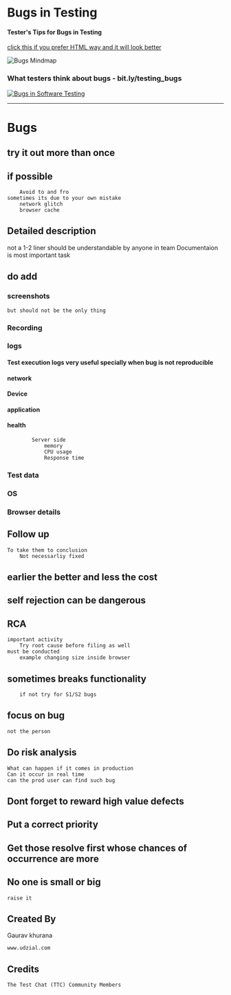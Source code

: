 # Bugs in Testing

#### Tester's Tips for Bugs in Testing

[click this if you prefer HTML way and it will look better](https://htmlpreview.github.io/?https://raw.githubusercontent.com/gauravkhuraana/Testing/main/Bugs/Bugs.html)

![Bugs Mindmap](./Bugs.png "Bugs Mindmap ")

### What testers think about bugs - bit.ly/testing_bugs
[![Bugs in Software Testing](https://i.ytimg.com/vi/AOlL6hCE2ds/0.jpg)](https://www.youtube.com/watch?v=AOlL6hCE2ds)

---

# Bugs
	
## try it out more than once
	
## if possible

		Avoid to and fro
	sometimes its due to your own mistake
		network glitch
		browser cache

## Detailed description

not a 1-2 liner
	should be understandable by anyone in team
	Documentaion is most important task

## do add

###	screenshots
	
	but should not be the only thing

###	Recording
	
###	logs

####	Test execution logs very useful specially when bug is not reproducible

####    network

####	Device 

####	application

####	health

			Server side
				memory
				CPU usage
				Response time
###	Test data

###	OS

###	Browser details

## Follow up 

	To take them to conclusion
		Not necessarliy fixed


## earlier the better and less the cost

## self rejection can be dangerous

## RCA
	
	important activity
		Try root cause before filing as well
	must be conducted
		example changing size inside browser
## sometimes breaks functionality
		if not try for S1/S2 bugs

## focus on bug

	not the person

## Do risk analysis 

	What can happen if it comes in production
	Can it occur in real time
	can the prod user can find such bug

## Dont forget to reward high value defects

## Put a correct priority

## Get those resolve first whose chances of occurrence are more

## No one is small or big 
	raise it

## Created By

Gaurav khurana
	
	www.udzial.com

## Credits
	
	The Test Chat (TTC) Community Members
	
